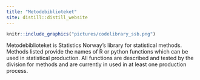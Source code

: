 ```yaml
---
title: "Metodebiblioteket"
site: distill::distill_website
---
```

```r
knitr::include_graphics("pictures/codelibrary_ssb.png")
```
Metodebiblioteket is Statistics Norway's library for statistical methods. Methods listed provide the names of R or python functions which can be used in statistical production. All functions are described and tested by the division for methods and are currently in used in at least one production process.
